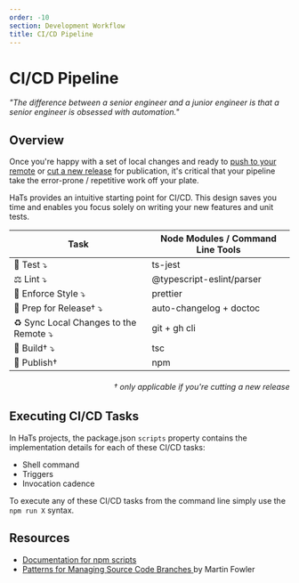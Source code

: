 ```yaml
---
order: -10
section: Development Workflow
title: CI/CD Pipeline
---
```


# CI/CD Pipeline

_"The difference between a senior engineer and a junior engineer is that a senior engineer is obsessed with automation."_

## Overview

Once you're happy with a set of local changes and ready to [push to your remote](/docs/development-workflow/syncing-changes) or [cut a new release](/docs/development-workflow/publishing) for publication, it's critical that your pipeline take the error-prone / repetitive work off your plate.

HaTs provides an intuitive starting point for CI/CD. This design saves you time and enables you focus solely on writing your new features and unit tests.

| Task                                         | Node Modules / Command Line Tools |
| -------------------------------------------- | --------------------------------- |
| 🧯 Test &#10549;                             | ts-jest                           |
| ⚖️ Lint &#10549;                             | @typescript-eslint/parser         |
| 📐 Enforce Style &#10549;                    | prettier                          |
| 📝 Prep for Release&#8224; &#10549;          | auto-changelog + doctoc           |
| ♻️ Sync Local Changes to the Remote &#10549; | git + gh cli                      |
| 🎁 Build&#8224; &#10549;                     | tsc                               |
| 🚀 Publish&#8224;                            | npm                               |

<h6 style="text-align: right">
	&#8224; only applicable if you're cutting a new release
</h6>

## Executing CI/CD Tasks

In HaTs projects, the package.json `scripts` property contains the implementation details for each of these CI/CD tasks:

- Shell command
- Triggers
- Invocation cadence

To execute any of these CI/CD tasks from the command line simply use the `npm run X` syntax.

## Resources

- <a target="_blank" href="https://docs.npmjs.com/cli/v8/using-npm/scripts">
  	Documentation for npm scripts
  </a>
- <a
  	target="_blank"
  	href="https://martinfowler.com/articles/branching-patterns.html">
  	Patterns for Managing Source Code Branches
  </a> by Martin Fowler
